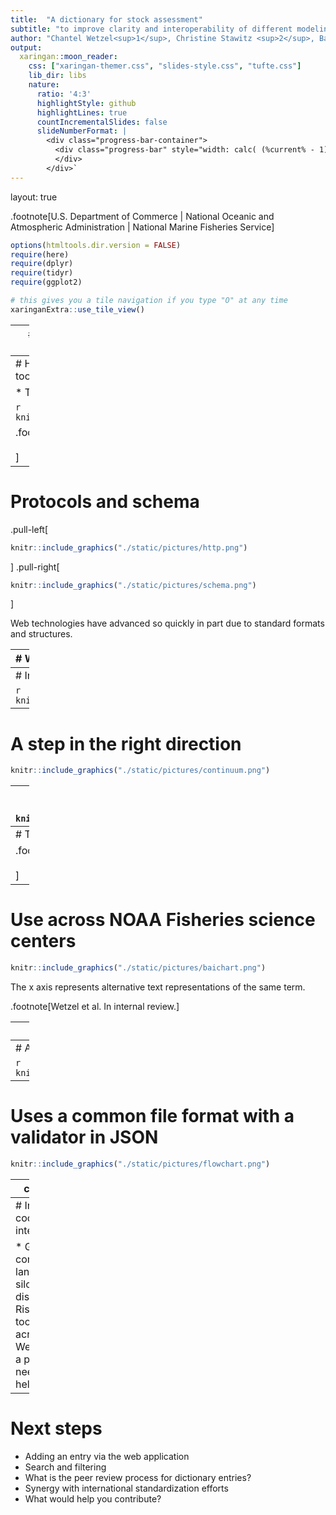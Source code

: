 ```yaml
---
title:  "A dictionary for stock assessment"
subtitle: "to improve clarity and interoperability of different modeling software."
author: "Chantel Wetzel<sup>1</sup>, Christine Stawitz <sup>2</sup>, Bai Li<sup>3</sup>,<br> Kelli Johnson<sup>1</sup>, Giselle Schmitz<sup>2</sup> <br>1 NOAA Fisheries,NWFSC, Seattle, WA <br>2 NOAA Fisheries, OST, Seattle, WA<br> 3 ECS in support of NOAA Fisheries <br> "
output:
  xaringan::moon_reader:
    css: ["xaringan-themer.css", "slides-style.css", "tufte.css"]
    lib_dir: libs
    nature:
      ratio: '4:3'
      highlightStyle: github
      highlightLines: true
      countIncrementalSlides: false
      slideNumberFormat: |
        <div class="progress-bar-container">
          <div class="progress-bar" style="width: calc( (%current% - 1) / (%total% - 1) * 100%);">
          </div>
        </div>`
---
```

layout: true

.footnote[U.S. Department of Commerce | National Oceanic and Atmospheric Administration | National Marine Fisheries Service]


```r
options(htmltools.dir.version = FALSE)
require(here)
require(dplyr)
require(tidyr)
require(ggplot2)
```

```r
# this gives you a tile navigation if you type "O" at any time
xaringanExtra::use_tile_view()
```
---
# Shift to bring data science tools and workflows into science

```r
knitr::include_graphics("./static/pictures/openscapes.png")
```
.footnote[Lowndes et al. 2017 <br><br>]

---
# However, workflow standardization is needed to utilize the tools

* The tool is one step of a workflow

```r
knitr::include_graphics("./static/pictures/dataone.png")
```

.footnote[Reichman et al. 2011. <br><br>]

---
# Protocols and schema 
.pull-left[
```r
knitr::include_graphics("./static/pictures/http.png")
```
]
.pull-right[
```r
knitr::include_graphics("./static/pictures/schema.png")
```
]

Web technologies have advanced so quickly in part due to standard formats and structures.

---
# We are a long way from this in fisheries

.pull-left[
```r
knitr::include_graphics("./static/pictures/Andre_portrait_FINAL_SCAN.jpg")
```
]
.pull-right[
.bluebox[
"There's no common method or definition for what a projection is." Andr&eacute;, in August 2022
]
]

---
# In other words..

```r
knitr::include_graphics("./static/pictures/standards_2x.png")
```


---
# A step in the right direction

```r
knitr::include_graphics("./static/pictures/continuum.png")
```


---
# This is not a new idea
* NMFS glossary [Blackhart, Stanton, and Shimada, 2006](http://www.st.nmfs.gov/st4/documents/F_Glossary.pdf)
* ICES [DATSU](http://datsu.ices.dk/web/selRep.aspx)
```r
knitr::include_graphics("./static/pictures/Sarda4.png")
```


---
# Total use across 20 terms
```r
knitr::include_graphics("./static/pictures/summedacross.png")
```


.footnote[Wetzel et al. In internal review. <br><br>]
---
# Use across NOAA Fisheries science centers

```r
knitr::include_graphics("./static/pictures/baichart.png")
```
The x axis represents alternative text representations of the same term.


.footnote[Wetzel et al. In internal review.]

---
# {fishdictionary} an `R` package 

```r
knitr::include_graphics("./inst/figures/imgfile.png")
```


.footnote[Wetzel et al. In internal review. <br> <br>]

---
# An entry

```r
knitr::include_graphics("./static/pictures/entry.png")
```

---
# Uses a common file format with a validator in JSON

```r
knitr::include_graphics("./static/pictures/flowchart.png")
```


---
class: middle

# https://github.org/nmfs-fish-tools/fishdictionary


---
# Increasing coordination and interdisciplinarity

* Gives a common language across silos and disciplines
* Rise of code and tool sharing across the US
* We are creating a platform but need others to help populate it!

---
# Next steps

* Adding an entry via the web application
* Search and filtering
* What is the peer review process for dictionary entries?
* Synergy with international standardization efforts
* What would help you contribute?
